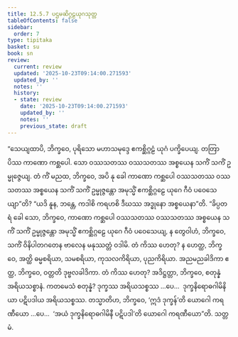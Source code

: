 ```yaml
---
title: 12.5.7 ပဌမဆိဂ္ဂဠယုဂသုတ္တ
tableOfContents: false
sidebar:
  order: 7
type: tipitaka
basket: su
book: sn
review:
  current: review
  updated: '2025-10-23T09:14:00.271593'
  updated_by: ''
  notes: ''
  history:
  - state: review
    date: '2025-10-23T09:14:00.271593'
    updated_by: ''
    notes: ''
    previous_state: draft
---
```



<ReviewStatus review={frontmatter.review} showDetails={true} />

<HypothesisAnnotation frontmatter={frontmatter} />

<DynamicBreadcrumb />

<Division number="1117" book="sn" e="ch" v="18" p="446">

<Paragraph number="2390" book="sn">
“သေယျထာပိ, ဘိက္ခဝေ, ပုရိသော မဟာသမုဒ္ဒေ ဧကစ္ဆိဂ္ဂဠံ ယုဂံ ပက္ခိပေယျ. တတြာပိဿ ကာဏော ကစ္ဆပေါ. သော ဝဿသတဿ ဝဿသတဿ အစ္စယေန သကိံ သကိံ ဥမ္မုဇ္ဇေယျ. တံ ကိံ မညထ, ဘိက္ခဝေ, အပိ နု ခေါ ကာဏော ကစ္ဆပေါ ဝဿသတဿ ဝဿသတဿ အစ္စယေန သကိံ သကိံ ဥမ္မုဇ္ဇန္တော အမုသ္မိံ ဧကစ္ဆိဂ္ဂဠေ ယုဂေ ဂီဝံ ပဝေသေယျာ”တိ? “ယဒိ နူန, ဘန္တေ, ကဒါစိ ကရဟစိ ဒီဃဿ အဒ္ဓုနော အစ္စယေနာ”တိ.
</Paragraph>

<Paragraph number="2391" book="sn">
“ခိပ္ပတရံ ခေါ သော, ဘိက္ခဝေ, ကာဏော ကစ္ဆပေါ ဝဿသတဿ ဝဿသတဿ အစ္စယေန သကိံ သကိံ ဥမ္မုဇ္ဇန္တော အမုသ္မိံ ဧကစ္ဆိဂ္ဂဠေ ယုဂေ ဂီဝံ ပဝေသေယျ, န တွေဝါဟံ, ဘိက္ခဝေ, သကိံ ဝိနိပါတဂတေန ဗာလေန မနုဿတ္တံ ဝဒါမိ.
</Paragraph>

<Paragraph number="2392" book="sn">
တံ ကိဿ ဟေတု? န ဟေတ္ထ, ဘိက္ခဝေ, အတ္ထိ ဓမ္မစရိယာ, သမစရိယာ, ကုသလကိရိယာ, ပုညကိရိယာ. အညမညခါဒိကာ ဧတ္ထ, ဘိက္ခဝေ, ဝတ္တတိ ဒုဗ္ဗလခါဒိကာ. တံ ကိဿ ဟေတု? အဒိဋ္ဌတ္တာ, ဘိက္ခဝေ, စတုန္နံ အရိယသစ္စာနံ. ကတမေသံ စတုန္နံ? ဒုက္ခဿ အရိယသစ္စဿ …ပေ…  ဒုက္ခနိရောဓဂါမိနိယာ ပဋိပဒါယ အရိယသစ္စဿ.
</Paragraph>

<Paragraph number="2393" book="sn">
တသ္မာတိဟ, ဘိက္ခဝေ, ‘ဣဒံ ဒုက္ခန်’တိ ယောဂေါ ကရဏီယော …ပေ…  ‘အယံ ဒုက္ခနိရောဓဂါမိနီ ပဋိပဒါ’တိ ယောဂေါ ကရဏီယော”တိ.

</Paragraph>
</Division>

<Paragraph number="2394" type="center" book="sn">
သတ္တမံ.
</Paragraph>